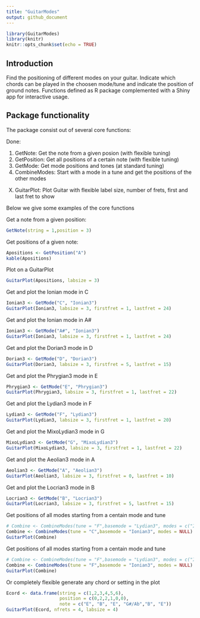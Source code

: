 ```yaml
---
title: "GuitarModes"
output: github_document
---
```


```r
library(GuitarModes)
library(knitr)
knitr::opts_chunk$set(echo = TRUE)
```

## Introduction

Find the positioning of different modes on your guitar. Indicate which chords can be played in the choosen mode/tune and indicate the position of ground notes. Functions defined as R package complemented with a Shiny app for interactive usage. 


## Package functionality

The package consist out of several core functions:

Done:

1) GetNote: Get the note from a given posion (with flexible tuning)
2) GetPosition: Get all positions of a certain note (with flexible tuning)
3) GetMode: Get mode positions and tones (at standard tuning)
4) CombineModes: Start with a mode in a tune and get the positions of the other modes 


X) GuitarPlot: Plot Guitar with flexible label size, number of frets, first and last fret to show

Below we give some examples of the core functions

Get a note from a given position:
```r
GetNote(string = 1,position = 3)
```

Get positions of a given note:
```r
Apositions <- GetPosition("A")
kable(Apositions)
```

Plot on a GuitarPlot
```r
GuitarPlot(Apositions, labsize = 3)
```

Get and plot the Ionian mode in C

```r
Ionian3 <- GetMode("C", "Ionian3")
GuitarPlot(Ionian3, labsize = 3, firstfret = 1, lastfret = 24)
```

Get and plot the Ionian mode in A#

```r
Ionian3 <- GetMode("A#", "Ionian3")
GuitarPlot(Ionian3, labsize = 3, firstfret = 1, lastfret = 24)
```

Get and plot the Dorian3 mode in D

```r
Dorian3 <- GetMode("D", "Dorian3")
GuitarPlot(Dorian3, labsize = 3, firstfret = 5, lastfret = 15)
```

Get and plot the Phrygian3 mode in E

```r
Phrygian3 <- GetMode("E", "Phrygian3")
GuitarPlot(Phrygian3, labsize = 3, firstfret = 1, lastfret = 22)
```

Get and plot the Lydian3 mode in F

```r
Lydian3 <- GetMode("F", "Lydian3")
GuitarPlot(Lydian3, labsize = 3, firstfret = 1, lastfret = 20)
```

Get and plot the MixoLydian3 mode in G

```r
MixoLydian3 <- GetMode("G", "MixoLydian3")
GuitarPlot(MixoLydian3, labsize = 3, firstfret = 1, lastfret = 22)
```

Get and plot the Aeolian3 mode in A

```r
Aeolian3 <- GetMode("A", "Aeolian3")
GuitarPlot(Aeolian3, labsize = 3, firstfret = 0, lastfret = 10)
```

Get and plot the Locrian3 mode in B

```r
Locrian3 <- GetMode("B", "Locrian3")
GuitarPlot(Locrian3, labsize = 3, firstfret = 5, lastfret = 15)
```

Get positions of all modes starting from a centain mode and tune

```r
# Combine <- CombineModes(tune = "F",basemode = "Lydian3", modes = c("Ionian3"))
Combine <- CombineModes(tune = "C",basemode = "Ionian3", modes = NULL)
GuitarPlot(Combine)
```

Get positions of all modes starting from a centain mode and tune

```r
# Combine <- CombineModes(tune = "F",basemode = "Lydian3", modes = c("Ionian3"))
Combine <- CombineModes(tune = "F",basemode = "Ionian3", modes = NULL)
GuitarPlot(Combine)
``` 


Or completely flexible generate any chord or setting in the plot

```r
Ecord <- data.frame(string = c(1,2,3,4,5,6), 
                    position = c(0,2,2,1,0,0), 
                    note = c("E", "B", "E", "G#/Ab","B", "E"))
GuitarPlot(Ecord, nfrets = 4, labsize = 4)
```

